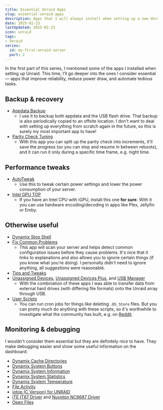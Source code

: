 ```yaml
---
title: Essential Unraid Apps
slug: essential-unraid-apps
description: Apps that I will always install when setting up a new Unraid server
date: 2025-02-23
lastUpdated: 2025-02-23
icon: unraid
tags:
- Unraid
series:
  id: my-first-unraid-server
  part: 2
---
```


In the first part of this series, I mentioned some of the apps I installed when setting up Unraid. This time, I’ll go deeper into the ones I consider essential — apps that improve reliability, reduce power draw, and automate tedious tasks.

## Backup & recovery

- [Appdata Backup](https://forums.unraid.net/topic/137710-plugin-appdatabackup/)
  - I use it to backup both appdata and the USB flash drive. That backup is also periodically copied to an offsite location. I don't want to deal with setting up everything from scratch again in the future, so this is surely my most important app to have!
- [Parity Check Tuning](https://forums.unraid.net/topic/78394-plugin-parity-check-tuning/)
  - With this app you can split up the parity check into increments, it'll save the progress (so you can stop and resume in between reboots), and it can run it only during a specific time frame, e.g. night time.

## Performance tweaks

- [AutoTweak](https://forums.unraid.net/topic/160719-plugin-autotweak)
  - Use this to tweak certain power settings and lower the power consumption of your server.
- [Intel GPU TOP](https://forums.unraid.net/topic/92865-support-ich777-nvidiadvb-kernel-helperbuilder-docker/)
  - If you have an Intel CPU with iGPU, install this one **for sure**. With it you can use hardware encoding/decoding in apps like Plex, Jellyfin or Emby.

## Otherwise useful

- [Dynamix Stop Shell](http://forums.unraid.net/index.php?topic=36543.0)
- [Fix Common Problems](https://forums.unraid.net/topic/47266-plugin-ca-fix-common-problems/)
  - This app will scan your server and helps detect common configuration issues before they cause problems. It's nice that it links to explanations and also allows you to ignore certain things (if you know what you're doing). I personally didn't need to ignore anything, all suggestions were reasonable.
- [Tips and Tweaks](https://forums.unraid.net/topic/47527-tips-and-tweaks-plugin-to-possibly-improve-performance-of-unraid-and-vms/?tab=comments#comment-468361)
- [Unassigned Devices](https://forums.unraid.net/topic/92462-unassigned-devices-managing-disk-drives-and-remote-shares-outside-of-the-unraid-array/), [Unassigned Devices Plus](https://forums.unraid.net/topic/92462-unassigned-devices-managing-disk-drives-and-remote-shares-outside-of-the-unraid-array/), and [USB Manager](https://forums.unraid.net/topic/100511-plugin-usbip-commands/)
  - With the combination of these apps I was able to transfer data from external hard drives (with differing file formats) onto the Unraid array through USB.
- [User Scripts](https://forums.unraid.net/topic/48286-plugin-ca-user-scripts/)
  - You can run cron jobs for things like deleting `.DS_Store` files. But you can pretty much do anything with these scripts, so it's worthwhile to investigate what the community has built, e.g. on [Reddit](https://www.reddit.com/r/unRAID/comments/18ygc8y/any_essential_or_custom_user_scripts_you_use/).

## Monitoring & debugging

I wouldn't consider them essential but they are definitely nice to have. They make debugging easier and show some useful information on the dashboard.

- [Dynamix Cache Directories](http://forums.unraid.net/index.php?topic=36543.0)
- [Dynamix System Buttons](http://forums.unraid.net/index.php?topic=36543.0)
- [Dynamix System Information](http://forums.unraid.net/index.php?topic=36543.0)
- [Dynamix System Statistics](http://forums.unraid.net/index.php?topic=36543.0)
- [Dynamix System Temperature](http://forums.unraid.net/index.php?topic=36543.0)
- [File Activity](https://forums.unraid.net/topic/54808-file-activity-plugin-how-can-i-figure-out-what-keeps-spinning-up-my-disks/)
- [iotop (C Version) for UNRAID](https://forums.unraid.net/topic/167319-plugin-iotop-c-version-for-unraid/)
- [ITE IT87 Driver](https://forums.unraid.net/topic/92865-support-ich777-nvidiadvb-kernel-helperbuilder-docker/) and [Nuvoton NC6687 Driver](https://forums.unraid.net/topic/92865-support-ich777-nvidiadvb-kernel-helperbuilder-docker/)
- [Open Files](https://forums.unraid.net/topic/41196-open-files-plugin-can-help-with-troubleshooting-why-server-wont-shut-down/)
